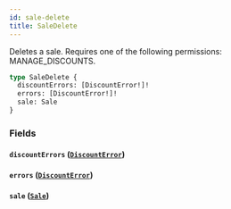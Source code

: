 ```yaml
---
id: sale-delete
title: SaleDelete
---
```


Deletes a sale. Requires one of the following permissions: MANAGE_DISCOUNTS.

```graphql
type SaleDelete {
  discountErrors: [DiscountError!]!
  errors: [DiscountError!]!
  sale: Sale
}
```

### Fields

#### `discountErrors` ([`DiscountError`](../../../developer/api-reference/objects/discount-error))

#### `errors` ([`DiscountError`](../../../developer/api-reference/objects/discount-error))

#### `sale` ([`Sale`](../../../developer/api-reference/objects/sale))
